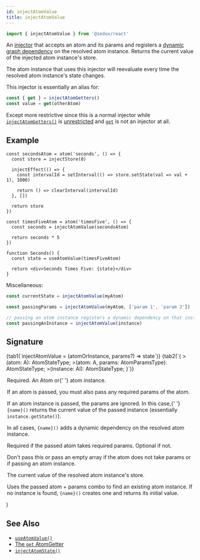```yaml
---
id: injectAtomValue
title: injectAtomValue
---
```



```ts
import { injectAtomValue } from '@zedux/react'
```

An [injector](../glossary#injector) that accepts an atom and its params and registers a [dynamic graph dependency](../glossary#dynamic-graph-dependency) on the resolved atom instance. Returns the current value of the injected atom instance's store.

The atom instance that uses this injector will reevaluate every time the resolved atom instance's state changes.

This injector is essentially an alias for:

```ts
const { get } = injectAtomGetters()
const value = get(otherAtom)
```

Except more restrictive since this is a normal injector while [`injectAtomGetters()`](injectAtomGetters) is [unrestricted](../glossary#unrestricted-injector) and [`get`](../types/AtomGetters#get) is not an injector at all.

## Example

```tsx live ecosystemId=injectAtomValue/example resultVar=Seconds
const secondsAtom = atom('seconds', () => {
  const store = injectStore(0)

  injectEffect(() => {
    const intervalId = setInterval(() => store.setState(val => val + 1), 1000)

    return () => clearInterval(intervalId)
  }, [])

  return store
})

const timesFiveAtom = atom('timesFive', () => {
  const seconds = injectAtomValue(secondsAtom)

  return seconds * 5
})

function Seconds() {
  const state = useAtomValue(timesFiveAtom)

  return <div>Seconds Times Five: {state}</div>
}
```

Miscellaneous:

```ts
const currentState = injectAtomValue(myAtom)

const passingParams = injectAtomValue(myAtom, ['param 1', 'param 2'])

// passing an atom instance registers a dynamic dependency on that instance
const passingAnInstance = injectAtomValue(instance)
```

## Signature

<Tabs>
  {tab1(`injectAtomValue = (atomOrInstance, params?) => state`)}
  {tab2(`{
  <A extends AtomBase<any, [], any>>(atom: A): AtomStateType<A>;
  <A extends AtomBase<any, [...any], any>>(atom: A, params: AtomParamsType<A>): AtomStateType<A>;
  <AI extends AtomInstanceBase<any, [...any], any>>(instance: AI): AtomStateType<AI>;
}`)}
</Tabs>

  <Legend>
    <Item name="atomOrInstance">
      <p>
        Required. An <Link to="../classes/Atom">Atom</Link> or{' '}
        <Link to="../classes/AtomInstance">atom instance</Link>.
      </p>
      <p>
        If an atom is passed, you must also pass any required params of the
        atom.
      </p>
      <p>
        If an atom instance is passed, the params are ignored. In this case,{' '}
        <code>{name}()</code> returns the current value of the passed instance
        (essentially <code>instance.getState()</code>).
      </p>
      <p>
        In all cases, <code>{name}()</code> adds a dynamic dependency on the
        resolved atom instance.
      </p>
    </Item>
    <Item name="params">
      <p>Required if the passed atom takes required params. Optional if not.</p>
      <p>
        Don't pass this or pass an empty array if the atom does not take params
        or if passing an atom instance.
      </p>
    </Item>
    <Item name="Returns">
      <p>The current value of the resolved atom instance's store.</p>
      <p>
        Uses the passed atom + params combo to find an existing atom instance.
        If no instance is found, <code>{name}()</code> creates one and returns
        its initial value.
      </p>
    </Item>
  </Legend>
)

<InjectAtomValueLegend />

## See Also

- [`useAtomValue()`](../hooks/useAtomValue)
- [The `get` AtomGetter](../types/AtomGetters#get)
- [`injectAtomState()`](injectAtomState)
